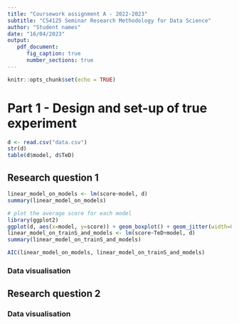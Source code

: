 ```yaml
---
title: "Coursework assignment A - 2022-2023"
subtitle: "CS4125 Seminar Research Methodology for Data Science"
author: "Student names"
date: "16/04/2023"
output:
   pdf_document:
      fig_caption: true
      number_sections: true 
---
```


```r
knitr::opts_chunk$set(echo = TRUE)
```


\tableofcontents

# Part 1 - Design and set-up of true experiment 
```r
d <- read.csv("data.csv")
str(d)
table(d$model, d$TeD)
```

## Research question 1
```r
linear_model_on_models <- lm(score~model, d)
summary(linear_model_on_models)

# plot the average score for each model
library(ggplot2)
ggplot(d, aes(x=model, y=score)) + geom_boxplot() + geom_jitter(width=0.2)
linear_model_on_trainS_and_models <- lm(score~TeD+model, d)
summary(linear_model_on_trainS_and_models)

AIC(linear_model_on_models, linear_model_on_trainS_and_models)
```
### Data visualisation

## Research question 2

### Data visualisation